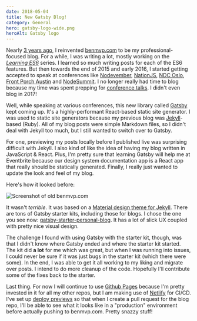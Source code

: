 ```yaml
---
date: 2018-05-04
title: New Gatsby Blog!
category: General
hero: gatsby-logo-wide.png
heroAlt: Gatsby logo
---
```


Nearly [3 years ago](/blog/new-blog/), I reinvented [benmvp.com](benmvp.com) to be my professional-focused blog. For a while, I was writing a lot, mostly working on the [_Learning ES6_](/learning-es6-series/) series. I learned so much writing posts for each of the ES6 features. But then towards the end of 2015 and early 2016, I started getting accepted to speak at conferences like [Nodevember](/blog/nodevember-2015/), [NationJS](/blog/nationjs-nodeday-2016/), [NDC Oslo](/blog/ndc-oslo-2016/), [Front Porch Austin](/blog/front-porch-austin-2016/) and [NodeSummit](/blog/nodesummit-2016/). I no longer really had time to blog because my time was spent prepping for [conference talks](/speak/). I didn't even blog in 2017!

Well, while speaking at various conferences, this new library called [Gatsby](https://www.gatsbyjs.org/) kept coming up. It's a highly-performant React-based static site generator. I was used to static site generators because my previous blog was [Jekyll](https://jekyllrb.com/)-based (Ruby). All of my blog posts were simple Markdown files, so I didn't deal with Jekyll too much, but I still wanted to switch over to Gatsby.

For one, previewing my posts locally before I published live was surprising difficult with Jekyll. I also kind of like the idea of having my blog written in JavaScript & React. Plus, I'm pretty sure that learning Gatsby will help me at Eventbrite because our design system documentation app is a React app that really should be statically generated. Finally, I really just wanted to update the look and feel of my blog.

Here's how it looked before:

<Image src="previous-blog.png" alt="Screenshot of old benmvp.com" />

It wasn't _terrible_. It was based on a [Material design theme for Jekyll](https://github.com/christoga/jekyll-material). There are tons of Gatsby starter kits, including those for blogs. I chose the one you see now: [gatsby-starter-personal-blog](https://github.com/greglobinski/gatsby-starter-personal-blog). It has a lot of slick UX coupled with pretty nice visual design.

The challenge I found with using Gatsby with the starter kit, though, was that I didn't know where Gatsby ended and where the starter kit started. The kit did **a lot** for me which was great, but when I was running into issues, I could never be sure if it was just bugs in the starter kit (which there were some). In the end, I was able to get it all working to my liking and migrate over posts. I intend to do more cleanup of the code. Hopefully I'll contribute some of the fixes back to the starter.

Last thing. For now I will continue to use [Github Pages](https://pages.github.com/) because I'm pretty invested in it for all my other repos, but I am making use of [Netlify](https://www.netlify.com/) for CI/CD. I've set up [deploy previews](https://www.netlify.com/blog/2016/07/20/introducing-deploy-previews-in-netlify/) so that when I create a pull request for the blog repo, I'll be able to see what it looks like in a "production" environment before actually pushing to benmvp.com. Pretty snazzy stuff!
